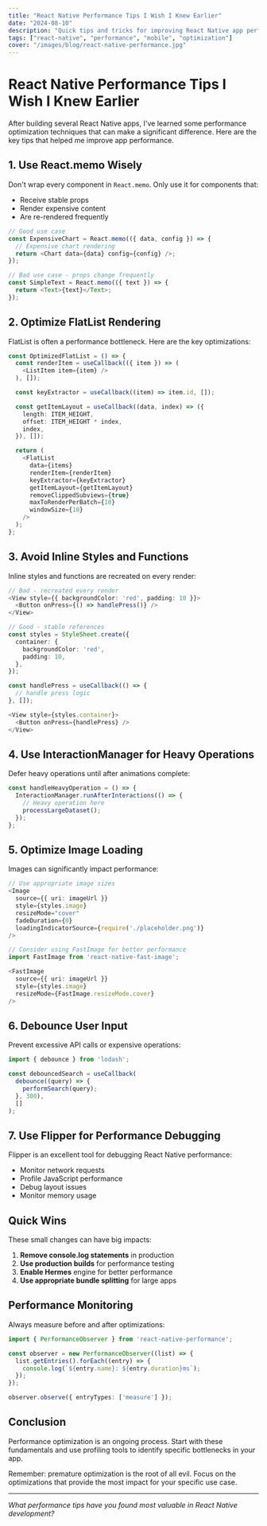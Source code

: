 ```yaml
---
title: "React Native Performance Tips I Wish I Knew Earlier"
date: "2024-08-10"
description: "Quick tips and tricks for improving React Native app performance based on real-world experience."
tags: ["react-native", "performance", "mobile", "optimization"]
cover: "/images/blog/react-native-performance.jpg"
---
```


# React Native Performance Tips I Wish I Knew Earlier

After building several React Native apps, I've learned some performance optimization techniques that can make a significant difference. Here are the key tips that helped me improve app performance.

## 1. Use React.memo Wisely

Don't wrap every component in `React.memo`. Only use it for components that:
- Receive stable props
- Render expensive content
- Are re-rendered frequently

```typescript
// Good use case
const ExpensiveChart = React.memo(({ data, config }) => {
  // Expensive chart rendering
  return <Chart data={data} config={config} />;
});

// Bad use case - props change frequently
const SimpleText = React.memo(({ text }) => {
  return <Text>{text}</Text>;
});
```

## 2. Optimize FlatList Rendering

FlatList is often a performance bottleneck. Here are the key optimizations:

```typescript
const OptimizedFlatList = () => {
  const renderItem = useCallback(({ item }) => (
    <ListItem item={item} />
  ), []);

  const keyExtractor = useCallback((item) => item.id, []);

  const getItemLayout = useCallback((data, index) => ({
    length: ITEM_HEIGHT,
    offset: ITEM_HEIGHT * index,
    index,
  }), []);

  return (
    <FlatList
      data={items}
      renderItem={renderItem}
      keyExtractor={keyExtractor}
      getItemLayout={getItemLayout}
      removeClippedSubviews={true}
      maxToRenderPerBatch={10}
      windowSize={10}
    />
  );
};
```

## 3. Avoid Inline Styles and Functions

Inline styles and functions are recreated on every render:

```typescript
// Bad - recreated every render
<View style={{ backgroundColor: 'red', padding: 10 }}>
  <Button onPress={() => handlePress()} />
</View>

// Good - stable references
const styles = StyleSheet.create({
  container: {
    backgroundColor: 'red',
    padding: 10,
  },
});

const handlePress = useCallback(() => {
  // handle press logic
}, []);

<View style={styles.container}>
  <Button onPress={handlePress} />
</View>
```

## 4. Use InteractionManager for Heavy Operations

Defer heavy operations until after animations complete:

```typescript
const handleHeavyOperation = () => {
  InteractionManager.runAfterInteractions(() => {
    // Heavy operation here
    processLargeDataset();
  });
};
```

## 5. Optimize Image Loading

Images can significantly impact performance:

```typescript
// Use appropriate image sizes
<Image
  source={{ uri: imageUrl }}
  style={styles.image}
  resizeMode="cover"
  fadeDuration={0}
  loadingIndicatorSource={require('./placeholder.png')}
/>

// Consider using FastImage for better performance
import FastImage from 'react-native-fast-image';

<FastImage
  source={{ uri: imageUrl }}
  style={styles.image}
  resizeMode={FastImage.resizeMode.cover}
/>
```

## 6. Debounce User Input

Prevent excessive API calls or expensive operations:

```typescript
import { debounce } from 'lodash';

const debouncedSearch = useCallback(
  debounce((query) => {
    performSearch(query);
  }, 300),
  []
);
```

## 7. Use Flipper for Performance Debugging

Flipper is an excellent tool for debugging React Native performance:

- Monitor network requests
- Profile JavaScript performance
- Debug layout issues
- Monitor memory usage

## Quick Wins

These small changes can have big impacts:

1. **Remove console.log statements** in production
2. **Use production builds** for performance testing
3. **Enable Hermes** engine for better performance
4. **Use appropriate bundle splitting** for large apps

## Performance Monitoring

Always measure before and after optimizations:

```typescript
import { PerformanceObserver } from 'react-native-performance';

const observer = new PerformanceObserver((list) => {
  list.getEntries().forEach((entry) => {
    console.log(`${entry.name}: ${entry.duration}ms`);
  });
});

observer.observe({ entryTypes: ['measure'] });
```

## Conclusion

Performance optimization is an ongoing process. Start with these fundamentals and use profiling tools to identify specific bottlenecks in your app.

Remember: premature optimization is the root of all evil. Focus on the optimizations that provide the most impact for your specific use case.

---

*What performance tips have you found most valuable in React Native development?*
